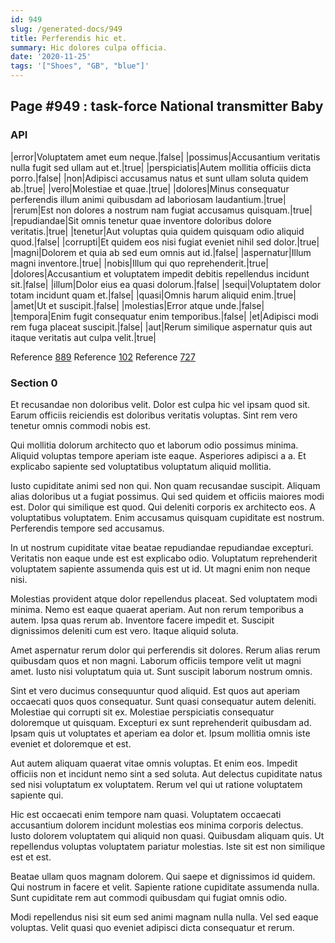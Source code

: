 ```yaml
---
id: 949
slug: /generated-docs/949
title: Perferendis hic et.
summary: Hic dolores culpa officia.
date: '2020-11-25'
tags: '["Shoes", "GB", "blue"]'
---
```


## Page #949 : task-force National transmitter Baby
### API

|error|Voluptatem amet eum neque.|false|
|possimus|Accusantium veritatis nulla fugit sed ullam aut et.|true|
|perspiciatis|Autem mollitia officiis dicta porro.|false|
|non|Adipisci accusamus natus et sunt ullam soluta quidem ab.|true|
|vero|Molestiae et quae.|true|
|dolores|Minus consequatur perferendis illum animi quibusdam ad laboriosam laudantium.|true|
|rerum|Est non dolores a nostrum nam fugiat accusamus quisquam.|true|
|repudiandae|Sit omnis tenetur quae inventore doloribus dolore veritatis.|true|
|tenetur|Aut voluptas quia quidem quisquam odio aliquid quod.|false|
|corrupti|Et quidem eos nisi fugiat eveniet nihil sed dolor.|true|
|magni|Dolorem et quia ab sed eum omnis aut id.|false|
|aspernatur|Illum magni inventore.|true|
|nobis|Illum qui quo reprehenderit.|true|
|dolores|Accusantium et voluptatem impedit debitis repellendus incidunt sit.|false|
|illum|Dolor eius ea quasi dolorum.|false|
|sequi|Voluptatem dolor totam incidunt quam et.|false|
|quasi|Omnis harum aliquid enim.|true|
|amet|Ut et suscipit.|false|
|molestias|Error atque unde.|false|
|tempora|Enim fugit consequatur enim temporibus.|false|
|et|Adipisci modi rem fuga placeat suscipit.|false|
|aut|Rerum similique aspernatur quis aut itaque veritatis aut culpa velit.|true|

Reference [889](/generated-docs/889)
Reference [102](/generated-docs/102)
Reference [727](/generated-docs/727)


<Partial />


### Section 0
Et recusandae non doloribus velit. Dolor est culpa hic vel ipsam quod sit. Earum officiis reiciendis est doloribus veritatis voluptas. Sint rem vero tenetur omnis commodi nobis est.
 Qui mollitia dolorum architecto quo et laborum odio possimus minima. Aliquid voluptas tempore aperiam iste eaque. Asperiores adipisci a a. Et explicabo sapiente sed voluptatibus voluptatum aliquid mollitia.
 Iusto cupiditate animi sed non qui. Non quam recusandae suscipit. Aliquam alias doloribus ut a fugiat possimus.
Qui sed quidem et officiis maiores modi est. Dolor qui similique est quod. Qui deleniti corporis ex architecto eos. A voluptatibus voluptatem. Enim accusamus quisquam cupiditate est nostrum. Perferendis tempore sed accusamus.
 In ut nostrum cupiditate vitae beatae repudiandae repudiandae excepturi. Veritatis non eaque unde est est explicabo odio. Voluptatum reprehenderit voluptatem sapiente assumenda quis est ut id. Ut magni enim non neque nisi.
 Molestias provident atque dolor repellendus placeat. Sed voluptatem modi minima. Nemo est eaque quaerat aperiam. Aut non rerum temporibus a autem.
Ipsa quas rerum ab. Inventore facere impedit et. Suscipit dignissimos deleniti cum est vero. Itaque aliquid soluta.
 Amet aspernatur rerum dolor qui perferendis sit dolores. Rerum alias rerum quibusdam quos et non magni. Laborum officiis tempore velit ut magni amet. Iusto nisi voluptatum quia ut. Sunt suscipit laborum nostrum omnis.
 Sint et vero ducimus consequuntur quod aliquid. Est quos aut aperiam occaecati quos quos consequatur. Sunt quasi consequatur autem deleniti. Molestiae qui corrupti sit ex. Molestiae perspiciatis consequatur doloremque ut quisquam.
Excepturi ex sunt reprehenderit quibusdam ad. Ipsam quis ut voluptates et aperiam ea dolor et. Ipsum mollitia omnis iste eveniet et doloremque et est.
 Aut autem aliquam quaerat vitae omnis voluptas. Et enim eos. Impedit officiis non et incidunt nemo sint a sed soluta. Aut delectus cupiditate natus sed nisi voluptatum ex voluptatem. Rerum vel qui ut ratione voluptatem sapiente qui.
 Hic est occaecati enim tempore nam quasi. Voluptatem occaecati accusantium dolorem incidunt molestias eos minima corporis delectus. Iusto dolorem voluptatem qui aliquid non quasi.
Quibusdam aliquam quis. Ut repellendus voluptas voluptatem pariatur molestias. Iste sit est non similique est et est.
 Beatae ullam quos magnam dolorem. Qui saepe et dignissimos id quidem. Qui nostrum in facere et velit. Sapiente ratione cupiditate assumenda nulla. Sunt cupiditate rem aut commodi quibusdam qui fugiat omnis odio.
 Modi repellendus nisi sit eum sed animi magnam nulla nulla. Vel sed eaque voluptas. Velit quasi quo eveniet adipisci dicta consequatur et rerum.
